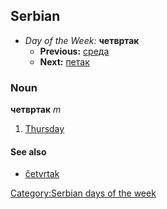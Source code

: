 ==Serbian==
*''Day of the Week:'' '''четвртак'''
**'''Previous:''' [[среда]]
**'''Next:''' [[петак]]
===Noun===
'''четвртак''' ''m''
#[[Thursday]]
====See also====
*[[četvrtak]]
[[Category:Serbian days of the week]]
